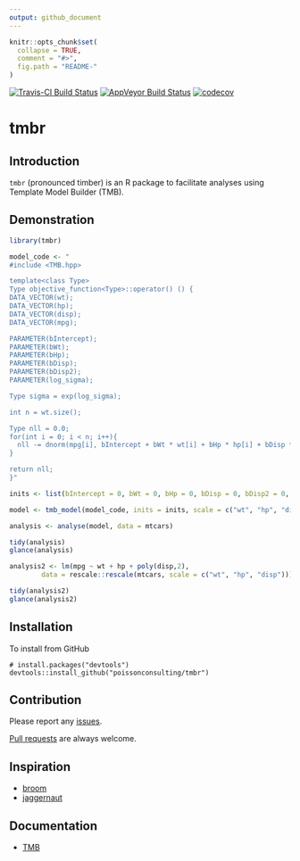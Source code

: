 ```yaml
---
output: github_document
---
```


<!-- README.md is generated from README.Rmd. Please edit that file -->

```r
knitr::opts_chunk$set(
  collapse = TRUE,
  comment = "#>",
  fig.path = "README-"
)
```

[![Travis-CI Build Status](https://travis-ci.org/poissonconsulting/tmbr.svg?branch=master)](https://travis-ci.org/poissonconsulting/tmbr)
[![AppVeyor Build Status](https://ci.appveyor.com/api/projects/status/github/poissonconsulting/tmbr?branch=master&svg=true)](https://ci.appveyor.com/project/poissonconsulting/tmbr)
[![codecov](https://codecov.io/gh/poissonconsulting/tmbr/branch/master/graph/badge.svg)](https://codecov.io/gh/poissonconsulting/tmbr)

# tmbr

## Introduction

`tmbr` (pronounced timber) is an R package to facilitate analyses using Template Model Builder (TMB).

## Demonstration

```r
library(tmbr)

model_code <- "
#include <TMB.hpp>

template<class Type>
Type objective_function<Type>::operator() () {
DATA_VECTOR(wt);
DATA_VECTOR(hp);
DATA_VECTOR(disp);
DATA_VECTOR(mpg);

PARAMETER(bIntercept); 
PARAMETER(bWt); 
PARAMETER(bHp); 
PARAMETER(bDisp); 
PARAMETER(bDisp2); 
PARAMETER(log_sigma);

Type sigma = exp(log_sigma);

int n = wt.size();

Type nll = 0.0;
for(int i = 0; i < n; i++){
  nll -= dnorm(mpg[i], bIntercept + bWt * wt[i] + bHp * hp[i] + bDisp * disp[i] + bDisp2 * pow(disp[i], 2), sigma, true);
}

return nll;
}"

inits <- list(bIntercept = 0, bWt = 0, bHp = 0, bDisp = 0, bDisp2 = 0, log_sigma = 0)

model <- tmb_model(model_code, inits = inits, scale = c("wt", "hp", "disp"))

analysis <- analyse(model, data = mtcars)

tidy(analysis)
glance(analysis)

analysis2 <- lm(mpg ~ wt + hp + poly(disp,2), 
        data = rescale::rescale(mtcars, scale = c("wt", "hp", "disp")))

tidy(analysis2)
glance(analysis2)
```

## Installation

To install from GitHub
```
# install.packages("devtools")
devtools::install_github("poissonconsulting/tmbr")
```

## Contribution

Please report any [issues](https://github.com/poissonconsulting/tmbr/issues).

[Pull requests](https://github.com/poissonconsulting/tmbr/pulls) are always welcome.

## Inspiration

- [broom](https://github.com/dgrtwo/broom)
- [jaggernaut](https://github.com/poissonconsulting/jaggernaut)

## Documentation

- [TMB](https://github.com/kaskr/adcomp)
